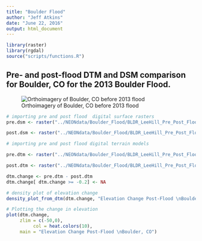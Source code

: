 ```yaml
---
title: "Boulder Flood"
author: "Jeff Atkins"
date: "June 22, 2016"
output: html_document
---
```


```r
library(raster)
library(rgdal)
source("scripts/functions.R")
```
## Pre- and post-flood  DTM and DSM comparison for Boulder, CO for the 2013 Boulder Flood.
![Orthoimagery of Boulder, CO before 2013 flood](prefloodpic.png)

```r
# importing pre and post flood  digital surface rasters
pre.dsm <- raster("../NEONdata/Boulder_Flood/BLDR_LeeHill_Pre_Post_Flood/pre-flood/BLDR_pre_DSM/preDSM3.tif")

post.dsm <- raster("../NEONdata/Boulder_Flood/BLDR_LeeHill_Pre_Post_Flood/post-flood/postDSM/postDSM3.tif")

# importing pre and post flood digital terrain models

pre.dtm <- raster("../NEONdata/Boulder_Flood/BLDR_LeeHill_Pre_Post_Flood/pre-flood/BLDR_pre_DTM/preDTM3.tif")

post.dtm <- raster("../NEONdata/Boulder_Flood/BLDR_LeeHill_Pre_Post_Flood/post-flood/postDTM/postDTM3.tif")

```

```r
dtm.change <- pre.dtm - post.dtm
dtm.change[ dtm.change >= -0.2] <- NA

# density plot of elevation change
density_plot_from_dtm(dtm.change, "Elevation Change Post-Flood \nBoulder, CO")

# Plotting the change in elevation
plot(dtm.change, 
     zlim = c(-50,0),
          col = heat.colors(10),
     main = "Elevation Change Post-Flood \nBoulder, CO")











```